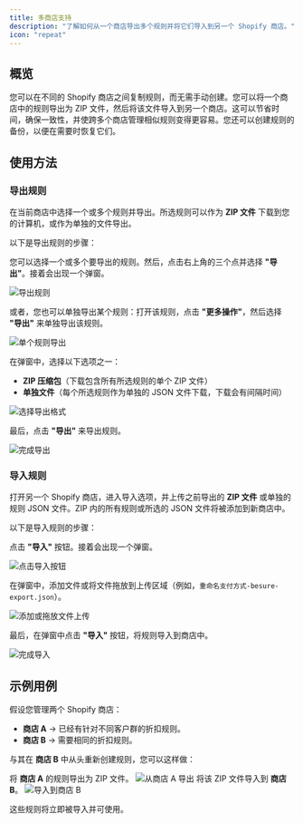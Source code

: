 ```yaml
---
title: 多商店支持
description: "了解如何从一个商店导出多个规则并将它们导入到另一个 Shopify 商店。"
icon: "repeat"
---
```


## 概览

您可以在不同的 Shopify 商店之间复制规则，而无需手动创建。您可以将一个商店中的规则导出为 ZIP 文件，然后将该文件导入到另一个商店。这可以节省时间，确保一致性，并使跨多个商店管理相似规则变得更容易。您还可以创建规则的备份，以便在需要时恢复它们。

## 使用方法

### 导出规则

在当前商店中选择一个或多个规则并导出。所选规则可以作为 **ZIP 文件** 下载到您的计算机，或作为单独的文件导出。

以下是导出规则的步骤：

<Steps>
  <Step title="选择规则">

您可以选择一个或多个要导出的规则。然后，点击右上角的三个点并选择 **"导出"**。接着会出现一个弹窗。

<img
  src="/images/advanced/multi-store-support/export-rules.webp"
  alt="导出规则"
/>

或者，您也可以单独导出某个规则：打开该规则，点击 **"更多操作"**，然后选择 **"导出"** 来单独导出该规则。

<img
  src="/images/advanced/multi-store-support/single-rule-export.webp"
  alt="单个规则导出"
/>
</Step>


<Step title="选择导出格式">

在弹窗中，选择以下选项之一：

- **ZIP 压缩包**（下载包含所有所选规则的单个 ZIP 文件）
- **单独文件**（每个所选规则作为单独的 JSON 文件下载，下载会有间隔时间）

<img
  src="/images/advanced/multi-store-support/choose-export-format.webp"
  alt="选择导出格式"
/>
</Step>

<Step title="完成导出">

最后，点击 **"导出"** 来导出规则。

<img
  src="/images/advanced/multi-store-support/complete-export.webp"
  alt="完成导出"
/>
</Step>
</Steps>

### 导入规则

打开另一个 Shopify 商店，进入导入选项，并上传之前导出的 **ZIP 文件** 或单独的规则 JSON 文件。ZIP 内的所有规则或所选的 JSON 文件将被添加到新商店中。

以下是导入规则的步骤：

<Steps>
<Step title="点击导入按钮">

点击 **"导入"** 按钮。接着会出现一个弹窗。

<img
  src="/images/advanced/multi-store-support/click-import-button.webp"
  alt="点击导入按钮"
/>
</Step>

<Step title="添加文件或拖放文件上传">

在弹窗中，添加文件或将文件拖放到上传区域（例如，`重命名支付方式-besure-export.json`）。

<img
  src="/images/advanced/multi-store-support/add-files-or-drop-files-to-upload.webp"
  alt="添加或拖放文件上传"
/>
</Step>

<Step title="完成导入">

最后，在弹窗中点击 **"导入"** 按钮，将规则导入到商店中。

<img
  src="/images/advanced/multi-store-support/complete-import.webp"
  alt="完成导入"
/>
</Step>
</Steps>

## 示例用例

假设您管理两个 Shopify 商店：

- **商店 A** → 已经有针对不同客户群的折扣规则。
- **商店 B** → 需要相同的折扣规则。

与其在 **商店 B** 中从头重新创建规则，您可以这样做：

<Steps>
  <Step title="从商店 A 导出规则">
    将 <strong>商店 A</strong> 的规则导出为 ZIP 文件。
    <img
      src="/images/advanced/multi-store-support/export-rules.webp"
      alt="从商店 A 导出"
    />
  </Step>

  <Step title="将规则导入商店 B">
    将该 ZIP 文件导入到 <strong>商店 B</strong>。
    <img
      src="/images/advanced/multi-store-support/import-into-store-b.webp"
      alt="导入到商店 B"
    />
  </Step>
</Steps>

这些规则将立即被导入并可使用。
